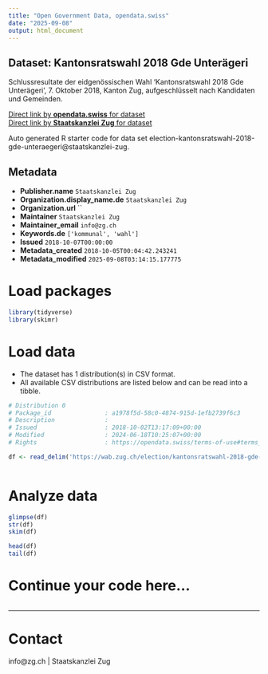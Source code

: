 ```yaml
---
title: "Open Government Data, opendata.swiss"
date: "2025-09-08"
output: html_document
---
```


## Dataset: Kantonsratswahl 2018 Gde Unterägeri

Schlussresultate der eidgenössischen Wahl 'Kantonsratswahl 2018 Gde Unterägeri', 7. Oktober 2018, Kanton Zug, aufgeschlüsselt nach Kandidaten und Gemeinden.

[Direct link by **opendata.swiss** for dataset](https://opendata.swiss/de/dataset/kantonsratswahl-2018-gde-unterageri)<br>
[Direct link by **Staatskanzlei Zug** for dataset](https://wab.zug.ch/election/kantonsratswahl-2018-gde-unteraegeri/data)

Auto generated R starter code for data set election-kantonsratswahl-2018-gde-unteraegeri@staatskanzlei-zug.

## Metadata

- **Publisher.name** `Staatskanzlei Zug`
- **Organization.display_name.de** `Staatskanzlei Zug`
- **Organization.url** ``
- **Maintainer** `Staatskanzlei Zug`
- **Maintainer_email** `info@zg.ch`
- **Keywords.de** `['kommunal', 'wahl']`
- **Issued** `2018-10-07T00:00:00`
- **Metadata_created** `2018-10-05T00:04:42.243241`
- **Metadata_modified** `2025-09-08T03:14:15.177775`


# Load packages

```r

library(tidyverse)
library(skimr)

```

# Load data

-   The dataset has 1 distribution(s) in CSV format.
-   All available CSV distributions are listed below and can be read into a tibble.

```r

# Distribution 0
# Package_id               : a1978f5d-58c0-4874-915d-1efb2739f6c3
# Description              : 
# Issued                   : 2018-10-02T13:17:09+00:00
# Modified                 : 2024-06-18T10:25:07+00:00
# Rights                   : https://opendata.swiss/terms-of-use#terms_by

df <- read_delim('https://wab.zug.ch/election/kantonsratswahl-2018-gde-unteraegeri/data-csv')



```

# Analyze data

```r

glimpse(df)
str(df)
skim(df)

head(df)
tail(df)

```

# Continue your code here...

```r

```

------------------------------------------------------------------------

# Contact

info@zg.ch | Staatskanzlei Zug
